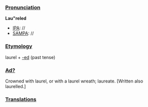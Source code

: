 ===[[Pronunciation]]===
'''Lau"reled'''
*[[IPA]]: //
*[[SAMPA]]: //
===[[Etymology]]===
laurel + [[-ed]] (past tense)
===[[Ad?]]===
Crowned with laurel, or with a laurel wreath; laureate. [Written also laurelled.]
===[[Translations]]===
